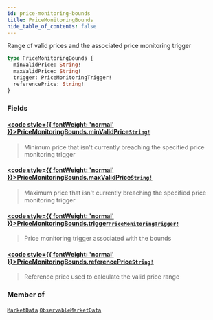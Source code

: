 ```yaml
---
id: price-monitoring-bounds
title: PriceMonitoringBounds
hide_table_of_contents: false
---
```








Range of valid prices and the associated price monitoring trigger

```graphql
type PriceMonitoringBounds {
  minValidPrice: String!
  maxValidPrice: String!
  trigger: PriceMonitoringTrigger!
  referencePrice: String!
}
```


### Fields

#### [<code style={{ fontWeight: 'normal' }}>PriceMonitoringBounds.<b>minValidPrice</b></code>](#)<Bullet />[`String!`](/mainnet/api/graphql/scalars/string) <Badge class="secondary" text="non-null"/> <Badge class="secondary" text="scalar"/>
> Minimum price that isn't currently breaching the specified price monitoring trigger
> 

#### [<code style={{ fontWeight: 'normal' }}>PriceMonitoringBounds.<b>maxValidPrice</b></code>](#)<Bullet />[`String!`](/mainnet/api/graphql/scalars/string) <Badge class="secondary" text="non-null"/> <Badge class="secondary" text="scalar"/>
> Maximum price that isn't currently breaching the specified price monitoring trigger
> 

#### [<code style={{ fontWeight: 'normal' }}>PriceMonitoringBounds.<b>trigger</b></code>](#)<Bullet />[`PriceMonitoringTrigger!`](/mainnet/api/graphql/objects/price-monitoring-trigger) <Badge class="secondary" text="non-null"/> <Badge class="secondary" text="object"/>
> Price monitoring trigger associated with the bounds
> 

#### [<code style={{ fontWeight: 'normal' }}>PriceMonitoringBounds.<b>referencePrice</b></code>](#)<Bullet />[`String!`](/mainnet/api/graphql/scalars/string) <Badge class="secondary" text="non-null"/> <Badge class="secondary" text="scalar"/>
> Reference price used to calculate the valid price range
> 



### Member of

[`MarketData`](/mainnet/api/graphql/objects/market-data)  <Badge class="secondary" text="object"/><Bullet />[`ObservableMarketData`](/mainnet/api/graphql/objects/observable-market-data)  <Badge class="secondary" text="object"/>



